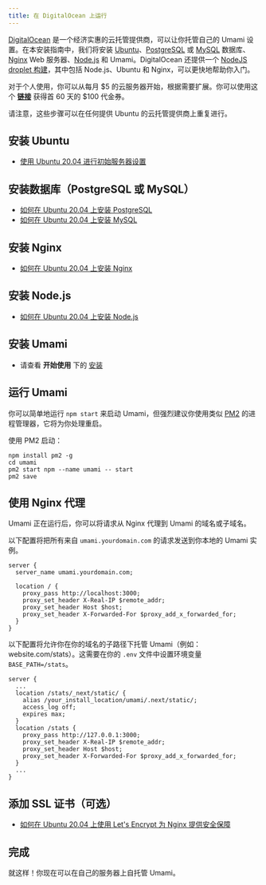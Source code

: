 ```yaml
---
title: 在 DigitalOcean 上运行
---
```


[DigitalOcean](https://m.do.co/c/c9ebc1c0928d) 是一个经济实惠的云托管提供商，可以让你托管自己的 Umami 设置。在本安装指南中，我们将安装 [Ubuntu](https://ubuntu.com/)、[PostgreSQL](https://www.postgresql.org/) 或 [MySQL](https://www.mysql.com/) 数据库、[Nginx](https://www.nginx.com/) Web 服务器、[Node.js](https://nodejs.org/) 和 Umami。DigitalOcean 还提供一个 [NodeJS droplet 构建](https://marketplace.digitalocean.com/apps/nodejs)，其中包括 Node.js、Ubuntu 和 Nginx，可以更快地帮助你入门。

对于个人使用，你可以从每月 $5 的云服务器开始，根据需要扩展。你可以使用这个 **[链接](https://m.do.co/c/c9ebc1c0928d)** 获得首 60 天的 $100 代金券。

请注意，这些步骤可以在任何提供 Ubuntu 的云托管提供商上重复进行。

## 安装 Ubuntu

- [使用 Ubuntu 20.04 进行初始服务器设置](https://www.digitalocean.com/community/tutorials/initial-server-setup-with-ubuntu-20-04)

## 安装数据库（PostgreSQL 或 MySQL）

- [如何在 Ubuntu 20.04 上安装 PostgreSQL](https://www.digitalocean.com/community/tutorials/how-to-install-postgresql-on-ubuntu-20-04-quickstart)
- [如何在 Ubuntu 20.04 上安装 MySQL](https://www.digitalocean.com/community/tutorials/how-to-install-mysql-on-ubuntu-20-04)

## 安装 Nginx

- [如何在 Ubuntu 20.04 上安装 Nginx](https://www.digitalocean.com/community/tutorials/how-to-install-nginx-on-ubuntu-20-04)

## 安装 Node.js

- [如何在 Ubuntu 20.04 上安装 Node.js](https://www.digitalocean.com/community/tutorials/how-to-install-node-js-on-ubuntu-20-04)

## 安装 Umami

- 请查看 **开始使用** 下的 [安装](/docs/install)

## 运行 Umami

你可以简单地运行 `npm start` 来启动 Umami，但强烈建议你使用类似 [PM2](https://pm2.keymetrics.io/) 的进程管理器，它将为你处理重启。

使用 PM2 启动：

```shell
npm install pm2 -g
cd umami
pm2 start npm --name umami -- start
pm2 save
```

## 使用 Nginx 代理

Umami 正在运行后，你可以将请求从 Nginx 代理到 Umami 的域名或子域名。

以下配置将把所有来自 `umami.yourdomain.com` 的请求发送到你本地的 Umami 实例。

```nginx
server {
  server_name umami.yourdomain.com;

  location / {
    proxy_pass http://localhost:3000;
    proxy_set_header X-Real-IP $remote_addr;
    proxy_set_header Host $host;
    proxy_set_header X-Forwarded-For $proxy_add_x_forwarded_for;
  }
}
```

以下配置将允许你在你的域名的子路径下托管 Umami（例如：website.com/stats）。这需要在你的 `.env` 文件中设置环境变量 `BASE_PATH=/stats`。

```nginx
server {
  ...
  location /stats/_next/static/ {
    alias /your_install_location/umami/.next/static/;
    access_log off;
    expires max;
  }
  location /stats {
    proxy_pass http://127.0.0.1:3000;
    proxy_set_header X-Real-IP $remote_addr;
    proxy_set_header Host $host;
    proxy_set_header X-Forwarded-For $proxy_add_x_forwarded_for;
  }
  ...
}
```

## 添加 SSL 证书（可选）

- [如何在 Ubuntu 20.04 上使用 Let's Encrypt 为 Nginx 提供安全保障](https://www.digitalocean.com/community/tutorials/how-to-secure-nginx-with-let-s-encrypt-on-ubuntu-20-04)

## 完成

就这样！你现在可以在自己的服务器上自托管 Umami。